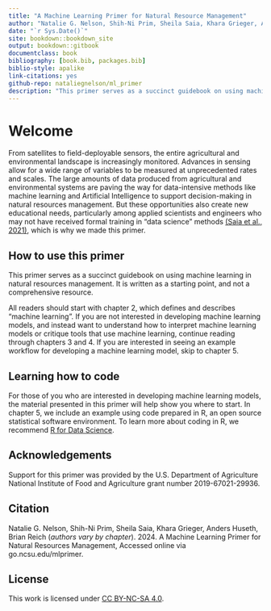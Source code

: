 ```yaml
--- 
title: "A Machine Learning Primer for Natural Resource Management"
author: "Natalie G. Nelson, Shih-Ni Prim, Sheila Saia, Khara Grieger, Anders Huseth, Brian Reich"
date: "`r Sys.Date()`"
site: bookdown::bookdown_site
output: bookdown::gitbook
documentclass: book
bibliography: [book.bib, packages.bib]
biblio-style: apalike
link-citations: yes
github-repo: nataliegnelson/ml_primer
description: "This primer serves as a succinct guidebook on using machine learning in natural resources management."
---
```


# Welcome

From satellites to field-deployable sensors, the entire agricultural and environmental landscape is increasingly monitored. Advances in sensing allow for a wide range of variables to be measured at unprecedented rates and scales. The large amounts of data produced from agricultural and environmental systems are paving the way for data-intensive methods like machine learning and Artificial Intelligence to support decision-making in natural resources management. But these opportunities also create new educational needs, particularly among applied scientists and engineers who may not have received formal training in “data science” methods [(Saia et al., 2021)](https://doi.org/10.1016/j.ecolmodel.2020.109257), which is why we made this primer.

## How to use this primer
This primer serves as a succinct guidebook on using machine learning in natural resources management. It is written as a starting point, and not a comprehensive resource. 

All readers should start with chapter 2, which defines and describes “machine learning”. If you are not interested in developing machine learning models, and instead want to understand how to interpret machine learning models or critique tools that use machine learning, continue reading through chapters 3 and 4. If you are interested in seeing an example workflow for developing a machine learning model, skip to chapter 5. 

## Learning how to code
For those of you who are interested in developing machine learning models, the material presented in this primer will help show you where to start. In chapter 5, we include an example using code prepared in R, an open source statistical software environment. To learn more about coding in R, we recommend [R for Data Science](http://r4ds.hadley.nz/).

## Acknowledgements
Support for this primer was provided by the U.S. Department of Agriculture National Institute of Food and Agriculture grant number 2019-67021-29936.

## Citation
Natalie G. Nelson, Shih-Ni Prim, Sheila Saia, Khara Grieger, Anders Huseth, Brian Reich (*authors vary by chapter*). 2024. A Machine Learning Primer for Natural Resources Management, Accessed online via go.ncsu.edu/mlprimer. 

## License
This work is licensed under [CC BY-NC-SA 4.0](https://creativecommons.org/licenses/by-nc-sa/4.0/?ref=chooser-v1).  
